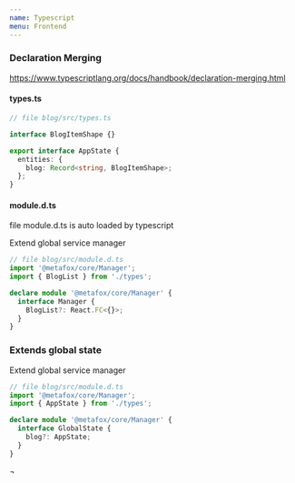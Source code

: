 ```yaml
---
name: Typescript
menu: Frontend
---
```


### Declaration Merging

https://www.typescriptlang.org/docs/handbook/declaration-merging.html

#### types.ts

```typescript
// file blog/src/types.ts

interface BlogItemShape {}

export interface AppState {
  entities: {
    blog: Record<string, BlogItemShape>;
  };
}
```

#### module.d.ts

file module.d.ts is auto loaded by typescript

Extend global service manager

```typescript
// file blog/src/module.d.ts
import '@metafox/core/Manager';
import { BlogList } from './types';

declare module '@metafox/core/Manager' {
  interface Manager {
    BlogList?: React.FC<{}>;
  }
}
```

### Extends global state

Extend global service manager

```typescript
// file blog/src/module.d.ts
import '@metafox/core/Manager';
import { AppState } from './types';

declare module '@metafox/core/Manager' {
  interface GlobalState {
    blog?: AppState;
  }
}
```

¬

